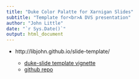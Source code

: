 ```yaml
---
title: "Duke Color Palatte for Xarnigan Slides"
subtitle: "Template for<br>A DVS presentation"
author: "John Little"
date: "`r Sys.Date()`"
output: html_document
---
```


* http://libjohn.github.io/slide-template/

    * [duke-slide template vignette](duke_slide_template.html)
    * [github repo](https://github.com/libjohn/slide-template-dukeu)
